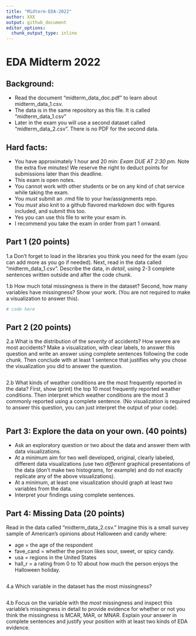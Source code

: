 ```yaml
---
title: "Midterm-EDA-2022"
author: XXX
output: github_document
editor_options:
  chunk_output_type: inline
---
```


# EDA Midterm 2022

## Background: 

- Read the document "midterm_data_doc.pdf" to learn about midterm_data_1.csv.
- The data is in the same repository as this file. It is called "midterm_data_1.csv"
- Later in the exam you will use a second dataset called "midterm_data_2.csv". There is no PDF for the second data.

## Hard facts:

- You have approximately 1 hour and 20 min: *Exam DUE AT 2:30 pm.* Note the extra five minutes! We reserve the right to deduct points for submissions later than this deadline.
- This exam is open notes.
- You cannot work with other students or be on any kind of chat service while taking the exam.
- You *must* submit an .rmd file to your hw/assignments repo.
- You *must* also knit to a github flavored markdown doc with figures included, and submit this too.
- Yes you can use this file to write your exam in.
- I recommend you take the exam in order from part 1 onward.

## Part 1 (20 points)

1.a Don't forget to load in the libraries you think you need for the exam (you can add more as you go if needed). Next, read in the data called "midterm_data_1.csv". Describe the data, in *detail*, using 2-3 complete sentences written outside and after the code chunk.

1.b How much total missingness is there in the dataset? Second, how many variables have missingness? Show your work. (You are not required to make a visualization to answer this).

```r
# code here

```


##  Part 2 (20 points)

2.a What is the distribution of the *severity* of accidents? How severe are most accidents? Make a visualization, with clear labels, to answer this question and write an answer using complete sentences following the code chunk. Then conclude with at least 1 sentence that justifies why you chose the visualization you did to answer the question.

```r

```


2.b What kinds of weather conditions are the most frequently reported in the data? First, show (print) the top 10 most frequently reported weather conditions. Then interpret which weather conditions are the most 3 commonly reported using a complete sentence. (No visualization is required to answer this question, you can just interpret the output of your code). 


```r


```


## Part 3: Explore the data on your own. (40 points)

- Ask an exploratory question or two about the data and answer them with data visualizations.
- At a minimum aim for two well developed, original, clearly labeled, different data visualizations (use two *different* graphical presentations of the data (don't make two histograms, for example) and do not exactly replicate any of the above visualizations). 
- At a minimum, at least one visualization should graph at least two variables from the data.
- Interpret your findings using complete sentences.

## Part 4: Missing Data (20 points)

Read in the data called "midterm_data_2.csv." Imagine this is a small survey sample of American's opinions about Halloween and candy where:

- age = the age of the respondent
- fave_cand = whether the person likes sour, sweet, or spicy candy.
- usa = regions in the United States
- hall_r = a rating from 0 to 10 about how much the person enjoys the Halloween holiday.

```r


```

4.a Which variable in the dataset has the most missingness?

```r


```

4.b Focus on the variable with the *most* missingness and inspect this variable's missingness in detail to provide evidence for whether or not you think the missingness is MCAR, MAR, or MNAR. Explain your answer in complete sentences and justify your position with at least two kinds of EDA evidence.

```r


```



